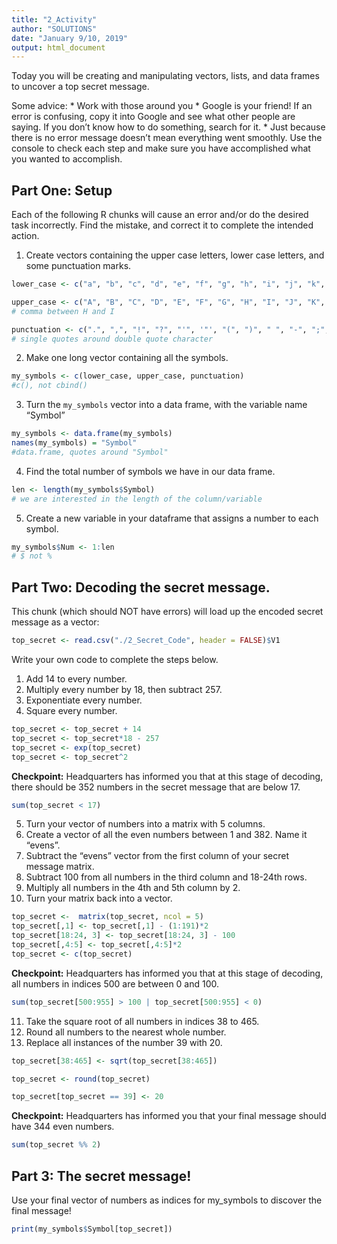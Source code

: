 ```yaml
---
title: "2_Activity"
author: "SOLUTIONS"
date: "January 9/10, 2019"
output: html_document
---
```


Today you will be creating and manipulating vectors, lists, and data frames to uncover a top secret message.

Some advice:
* Work with those around you
* Google is your friend!  If an error is confusing, copy it into Google and see what other people are saying.  If you don't know how to do something, search for it.
* Just because there is no error message doesn't mean everything went smoothly.  Use the console to check each step and make sure you have accomplished what you wanted to accomplish.

## Part One: Setup

Each of the following R chunks will cause an error and/or do the desired task incorrectly.  Find the mistake, and correct it to complete the intended action. 

1. Create vectors containing the upper case letters, lower case letters, and some punctuation marks.

```r
lower_case <- c("a", "b", "c", "d", "e", "f", "g", "h", "i", "j", "k", "l", "m", "n", "o", "p", "q", "r", "s", "t", "u", "v", "w", "x", "y", "z")

upper_case <- c("A", "B", "C", "D", "E", "F", "G", "H", "I", "J", "K", "L", "M", "N", "O", "P", "Q", "R", "S", "T", "U", "V", "W", "X", "Y", "Z") 
# comma between H and I

punctuation <- c(".", ",", "!", "?", "'", '"', "(", ")", " ", "-", ";", ":")
# single quotes around double quote character

```

2. Make one long vector containing all the symbols.

```r

my_symbols <- c(lower_case, upper_case, punctuation)
#c(), not cbind()

```

3. Turn the `my_symbols` vector into a data frame, with the variable name "Symbol"

```r
my_symbols <- data.frame(my_symbols)
names(my_symbols) = "Symbol"
#data.frame, quotes around "Symbol"
```


4. Find the total number of symbols we have in our data frame.  

```r
len <- length(my_symbols$Symbol)
# we are interested in the length of the column/variable
```


5. Create a new variable in your dataframe that assigns a number to each symbol.

```r
my_symbols$Num <- 1:len
# $ not %
```

## Part Two: Decoding the secret message.

This chunk (which should NOT have errors) will load up the encoded secret message as a vector:

```r

top_secret <- read.csv("./2_Secret_Code", header = FALSE)$V1

```

Write your own code to complete the steps below.

1. Add 14 to every number.
2. Multiply every number by 18, then subtract 257.
3. Exponentiate every number.
4. Square every number.

```r
top_secret <- top_secret + 14
top_secret <- top_secret*18 - 257
top_secret <- exp(top_secret)
top_secret <- top_secret^2
```


**Checkpoint:** Headquarters has informed you that at this stage of decoding, there should be 352 numbers in the secret message that are below 17.

```r
sum(top_secret < 17)
```


5. Turn your vector of numbers into a matrix with 5 columns.
6. Create a vector of all the even numbers between 1 and 382. Name it "evens".
7. Subtract the "evens" vector from the first column of your secret message matrix.
8. Subtract 100 from all numbers in the third column and 18-24th rows.
9. Multiply all numbers in the 4th and 5th column by 2.
10. Turn your matrix back into a vector.

```r
top_secret <-  matrix(top_secret, ncol = 5)
top_secret[,1] <- top_secret[,1] - (1:191)*2
top_secret[18:24, 3] <- top_secret[18:24, 3] - 100
top_secret[,4:5] <- top_secret[,4:5]*2
top_secret <- c(top_secret)
```


**Checkpoint:** Headquarters has informed you that at this stage of decoding, all numbers in indices 500 are between 0 and 100.

```r
sum(top_secret[500:955] > 100 | top_secret[500:955] < 0)
```


11. Take the square root of all numbers in indices 38 to 465.
12. Round all numbers to the nearest whole number.
13. Replace all instances of the number 39 with 20.

```r
top_secret[38:465] <- sqrt(top_secret[38:465])

top_secret <- round(top_secret)

top_secret[top_secret == 39] <- 20

```


**Checkpoint:** Headquarters has informed you that your final message should have 344 even numbers.

```r
sum(top_secret %% 2)
```



## Part 3: The secret message!

Use your final vector of numbers as indices for my_symbols to discover the final message!

```r
print(my_symbols$Symbol[top_secret])
```


